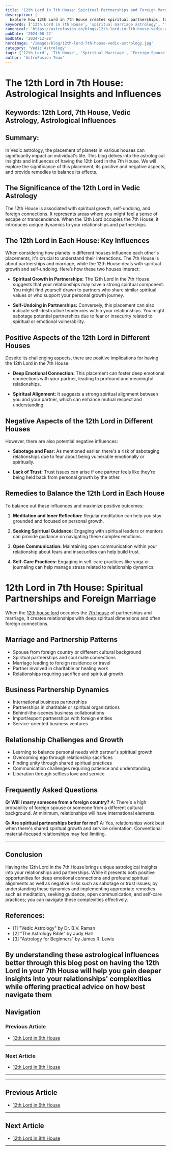 ```yaml
---
title: '12th Lord in 7th House: Spiritual Partnerships and Foreign Marriage in Vedic Astrology'
description: |
  Explore how 12th Lord in 7th House creates spiritual partnerships, foreign spouse connections, transformative relationships, and liberation through marriage in detailed astrological analysis.
keywords: ['12th Lord in 7th House', 'spiritual marriage astrology', 'foreign spouse connection', 'transformative partnerships', 'mystical relationships', 'overseas marriage', 'vedic astrology marriage', 'spiritual business partnerships', 'karmic spouse', 'relationship liberation']
canonical: 'https://astrofusion.co/blogs/12th-lord-in-7th-house-vedic-astrology'
pubDate: '2024-08-22'
modDate: '2024-12-28'
heroImage: '/images/blog/12th-lord-7th-house-vedic-astrology.jpg'
category: 'Vedic Astrology'
tags: ['12th Lord', '7th House', 'Spiritual Marriage', 'Foreign Spouse', 'Transformative Partnerships', 'Relationship Liberation', 'Mystical Unions']
author: 'AstroFusion Team'
---
```


# The 12th Lord in 7th House: Astrological Insights and Influences

## Keywords: 12th Lord, 7th House, Vedic Astrology, Astrological Influences

## Summary:
In Vedic astrology, the placement of planets in various houses can significantly impact an individual's life. This blog delves into the astrological insights and influences of having the 12th Lord in the 7th House. We will explore the significance of this placement, its positive and negative aspects, and provide remedies to balance its effects.

## The Significance of the 12th Lord in Vedic Astrology
The 12th House is associated with spiritual growth, self-undoing, and foreign connections. It represents areas where you might feel a sense of escape or transcendence. When the 12th Lord occupies the 7th House, it introduces unique dynamics to your relationships and partnerships.

## The 12th Lord in Each House: Key Influences
When considering how planets in different houses influence each other's placements, it's crucial to understand their interactions. The 7th House is about partnerships and marriage, while the 12th House deals with spiritual growth and self-undoing. Here’s how these two houses interact:

- **Spiritual Growth in Partnerships:** The 12th Lord in the 7th House suggests that your relationships may have a strong spiritual component. You might find yourself drawn to partners who share similar spiritual values or who support your personal growth journey.
  
- **Self-Undoing in Partnerships:** Conversely, this placement can also indicate self-destructive tendencies within your relationships. You might sabotage potential partnerships due to fear or insecurity related to spiritual or emotional vulnerability.

## Positive Aspects of the 12th Lord in Different Houses
Despite its challenging aspects, there are positive implications for having the 12th Lord in the 7th House:

- **Deep Emotional Connection:** This placement can foster deep emotional connections with your partner, leading to profound and meaningful relationships.
  
- **Spiritual Alignment:** It suggests a strong spiritual alignment between you and your partner, which can enhance mutual respect and understanding.

## Negative Aspects of the 12th Lord in Different Houses
However, there are also potential negative influences:

- **Sabotage and Fear:** As mentioned earlier, there's a risk of sabotaging relationships due to fear about being vulnerable emotionally or spiritually.
  
- **Lack of Trust:** Trust issues can arise if one partner feels like they're being held back from personal growth by the other.

## Remedies to Balance the 12th Lord in Each House
To balance out these influences and maximize positive outcomes:

1. **Meditation and Inner Reflection:** Regular meditation can help you stay grounded and focused on personal growth.
   
2. **Seeking Spiritual Guidance:** Engaging with spiritual leaders or mentors can provide guidance on navigating these complex emotions.

3. **Open Communication:** Maintaining open communication within your relationship about fears and insecurities can help build trust.

4. **Self-Care Practices:** Engaging in self-care practices like yoga or journaling can help manage stress related to relationship dynamics.

# 12th Lord in 7th House: Spiritual Partnerships and Foreign Marriage

When the [12th house lord](/blogs/12th-house-vedic-astrology) occupies the [7th house](/blogs/7th-house-vedic-astrology) of partnerships and marriage, it creates relationships with deep spiritual dimensions and often foreign connections.

## Marriage and Partnership Patterns
- Spouse from foreign country or different cultural background
- Spiritual partnerships and soul mate connections
- Marriage leading to foreign residence or travel
- Partner involved in charitable or healing work
- Relationships requiring sacrifice and spiritual growth

## Business Partnership Dynamics
- International business partnerships
- Partnerships in charitable or spiritual organizations
- Behind-the-scenes business collaborations
- Import/export partnerships with foreign entities
- Service-oriented business ventures

## Relationship Challenges and Growth
- Learning to balance personal needs with partner's spiritual growth
- Overcoming ego through relationship sacrifices
- Finding unity through shared spiritual practices
- Communication challenges requiring patience and understanding
- Liberation through selfless love and service

## Frequently Asked Questions

**Q: Will I marry someone from a foreign country?**
A: There's a high probability of foreign spouse or someone from a different cultural background. At minimum, relationships will have international elements.

**Q: Are spiritual partnerships better for me?**
A: Yes, relationships work best when there's shared spiritual growth and service orientation. Conventional material-focused relationships may feel limiting.

---

## Conclusion
Having the 12th Lord in the 7th House brings unique astrological insights into your relationships and partnerships. While it presents both positive opportunities for deep emotional connections and profound spiritual alignments as well as negative risks such as sabotage or trust issues; by understanding these dynamics and implementing appropriate remedies such as meditation, seeking guidance, open communication, and self-care practices; you can navigate these complexities effectively.

## References:
- [1] "Vedic Astrology" by Dr. B.V. Raman
- [2] "The Astrology Bible" by Judy Hall
- [3] "Astrology for Beginners" by James R. Lewis

By understanding these astrological influences better through this blog post on having the 12th Lord in your 7th House will help you gain deeper insights into your relationships' complexities while offering practical advice on how best navigate them
---

## Navigation

### Previous Article
- [12th Lord in 6th House](/blogs-md/1012_12th_Lord_in_all_Houses/101206_12th_Lord_in_6th_House.md)

---

### Next Article
- [12th Lord in 8th House](/blogs-md/1012_12th_Lord_in_all_Houses/101208_12th_Lord_in_8th_House.md)

---
---

## Previous Article
- [12th Lord in 6th House](101206_12th_Lord_in_6th_House.mdx)

---

## Next Article
- [12th Lord in 8th House](101208_12th_Lord_in_8th_House.mdx)

---
